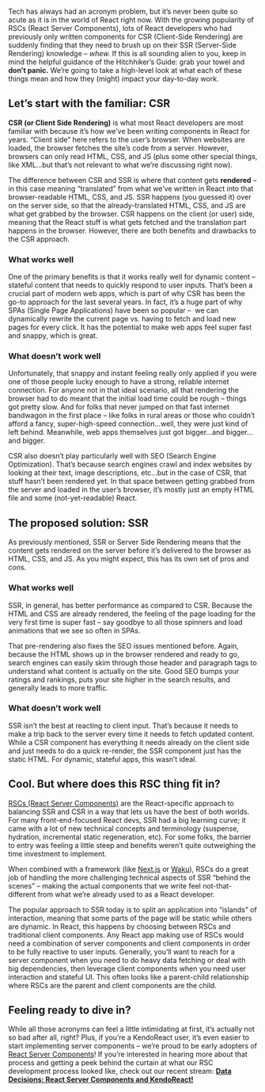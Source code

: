 Tech has always had an acronym problem, but it’s never been quite so acute as it is in the world of React right now. With the growing popularity of RSCs (React Server Components), lots of React developers who had previously only written components for CSR (Client-Side Rendering) are suddenly finding that they need to brush up on their SSR (Server-Side Rendering) knowledge – *whew.* If this is all sounding alien to you, keep in mind the helpful guidance of the Hitchhiker’s Guide: grab your towel and **don’t panic.** We’re going to take a high-level look at what each of these things mean and how they (might) impact your day-to-day work. 

## Let’s start with the familiar: CSR

**CSR (or Client Side Rendering)** is what most React developers are most familiar with because it’s how we’ve been writing components in React for years. “Client side” here refers to the user’s browser. When websites are loaded, the browser fetches the site’s code from a server. However, browsers can only read HTML, CSS, and JS (plus some other special things, like XML…but that’s not relevant to what we’re discussing right now). 

The difference between CSR and SSR is where that content gets **rendered** – in this case meaning “translated” from what we’ve written in React into that browser-readable HTML, CSS, and JS. SSR happens (you guessed it) over on the server side, so that the already-translated HTML, CSS, and JS are what get grabbed by the browser. CSR happens on the client (or user) side, meaning that the React stuff is what gets fetched and the translation part happens in the browser. However, there are both benefits and drawbacks to the CSR approach. 

### What works well

One of the primary benefits is that it works really well for dynamic content – stateful content that needs to quickly respond to user inputs. That’s been a crucial part of modern web apps, which is part of why CSR has been the go-to approach for the last several years. In fact, it’s a huge part of why SPAs (Single Page Applications) have been so popular –  we can dynamically rewrite the current page vs. having to fetch and load new pages for every click. It has the potential to make web apps feel super fast and snappy, which is great. 

### What doesn’t work well

Unfortunately, that snappy and instant feeling really only applied if you were one of those people lucky enough to have a strong, reliable internet connection. For anyone not in that ideal scenario, all that rendering the browser had to do meant that the initial load time could be rough – things got pretty slow. And for folks that never jumped on that fast internet bandwagon in the first place – like folks in rural areas or those who couldn’t afford a fancy, super-high-speed connection…well, they were just kind of left behind. Meanwhile, web apps themselves just got bigger…and bigger…and bigger. 

CSR also doesn’t play particularly well with SEO (Search Engine Optimization). That’s because search engines crawl and index websites by looking at their text, image descriptions, etc…but in the case of CSR, that stuff hasn’t been rendered yet. In that space between getting grabbed from the server and loaded in the user’s browser, it’s mostly just an empty HTML file and some (not-yet-readable) React. 

## The proposed solution: SSR

As previously mentioned, SSR or Server Side Rendering means that the content gets rendered on the server before it’s delivered to the browser as HTML, CSS, and JS. As you might expect, this has its own set of pros and cons. 

### What works well

SSR, in general, has better performance as compared to CSR. Because the HTML and CSS are already rendered, the feeling of the page loading for the very first time is super fast – say goodbye to all those spinners and load animations that we see so often in SPAs. 

That pre-rendering also fixes the SEO issues mentioned before. Again, because the HTML shows up in the browser rendered and ready to go, search engines can easily skim through those header and paragraph tags to understand what content is actually on the site. Good SEO bumps your ratings and rankings, puts your site higher in the search results, and generally leads to more traffic. 

### What doesn’t work well

SSR isn’t the best at reacting to client input. That’s because it needs to make a trip back to the server every time it needs to fetch updated content. While a CSR component has everything it needs already on the client side and just needs to do a quick re-render, the SSR component just has the static HTML. For dynamic, stateful apps, this wasn’t ideal. 

## Cool. But where does this RSC thing fit in?

[RSCs (React Server Components)](https://react.dev/reference/rsc/server-components) are the React-specific approach to balancing SSR and CSR in a way that lets us have the best of both worlds. For many front-end-focused React devs, SSR had a big learning curve; it came with a lot of new technical concepts and terminology (suspense, hydration, incremental static regeneration, etc). For some folks, the barrier to entry was feeling a little steep and benefits weren’t quite outweighing the time investment to implement. 

When combined with a framework (like [Next.js](https://nextjs.org/) or [Waku](https://waku.gg/)), RSCs do a great job of handling the more challenging technical aspects of SSR “behind the scenes” – making the actual components that we write feel not-that-different from what we’re already used to as a React developer. 

The popular approach to SSR today is to split an application into “islands” of interaction, meaning that some parts of the page will be static while others are dynamic. In React, this happens by choosing between RSCs and traditional client components. Any React app making use of RSCs would need a combination of server components and client components in order to be fully reactive to user inputs. Generally, you’ll want to reach for a server component when you need to do heavy data fetching or deal with big dependencies, then leverage client components when you need user interaction and stateful UI. This often looks like a parent-child relationship where RSCs are the parent and client components are the child. 

## Feeling ready to dive in?

While all those acronyms can feel a little intimidating at first, it’s actually not so bad after all, right? Plus, if you’re a KendoReact user, it’s even easier to start implementing server components – we’re proud to be early adopters of [React Server Components](https://www.telerik.com/kendo-react-ui-develop/components/server-components/)! If you’re interested in hearing more about that process and getting a peek behind the curtain at what our RSC development process looked like, check out our recent stream: [**Data Decisions: React Server Components and KendoReact!**](https://www.youtube.com/watch?v=ZGsIspsbrIY)